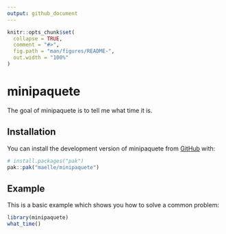 ```yaml
---
output: github_document
---
```


<!-- README.md is generated from README.Rmd. Please edit that file -->

```r
knitr::opts_chunk$set(
  collapse = TRUE,
  comment = "#>",
  fig.path = "man/figures/README-",
  out.width = "100%"
)
```

# minipaquete

<!-- badges: start -->
<!-- badges: end -->

The goal of minipaquete is to tell me what time it is.

## Installation

You can install the development version of minipaquete from [GitHub](https://github.com/) with:

``` r
# install.packages("pak")
pak::pak("maelle/minipaquete")
```

## Example

This is a basic example which shows you how to solve a common problem:

```r
library(minipaquete)
what_time()
```
